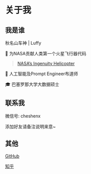# 关于我


## 我是谁

秋名山车神 | Luffy

🚀 为NASA贡献人类第一个火星飞行器代码 
> [NASA’s Ingenuity Helicopter](https://github.com/readme/featured/nasa-ingenuity-helicopter)

🤖 人工智能及Prompt Engineer布道师

🎓 巴塞罗那大学大数据硕士

## 联系我

微信号: cheshenx

<Screenshot src={wechat} alt="秋名山车神" />

<Callout type="info" emoji="🎉">
  添加好友请备注说明来意~
</Callout>

## 其他

[GitHub](https://github.com/CarGod)

[知乎](https://www.zhihu.com/people/codehope)
